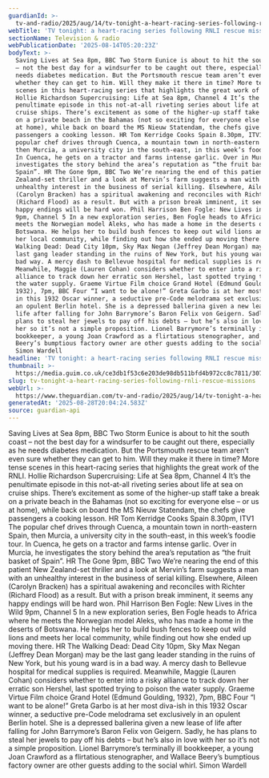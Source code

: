 ```yaml
---
guardianId: >-
  tv-and-radio/2025/aug/14/tv-tonight-a-heart-racing-series-following-rnli-rescue-missions
webTitle: 'TV tonight: a heart-racing series following RNLI rescue missions '
sectionName: Television & radio
webPublicationDate: '2025-08-14T05:20:23Z'
bodyText: >-
  Saving Lives at Sea 8pm, BBC Two Storm Eunice is about to hit the south coast
  – not the best day for a windsurfer to be caught out there, especially as he
  needs diabetes medication. But the Portsmouth rescue team aren’t even sure
  whether they can get to him. Will they make it there in time? More tense
  scenes in this heart-racing series that highlights the great work of the RNLI.
  Hollie Richardson Supercruising: Life at Sea 8pm, Channel 4 It’s the
  penultimate episode in this not-at-all riveting series about life at sea on
  cruise ships. There’s excitement as some of the higher-up staff take a break
  on a private beach in the Bahamas (not so exciting for everyone else – or us
  at home), while back on board the MS Nieuw Statendam, the chefs give
  passengers a cooking lesson. HR Tom Kerridge Cooks Spain 8.30pm, ITV1 The
  popular chef drives through Cuenca, a mountain town in north-eastern Spain,
  then Murcia, a university city in the south-east, in this week’s foodie tour.
  In Cuenca, he gets on a tractor and farms intense garlic. Over in Murcia, he
  investigates the story behind the area’s reputation as “the fruit basket of
  Spain”. HR The Gone 9pm, BBC Two We’re nearing the end of this patient New
  Zealand-set thriller and a look at Mervin’s farm suggests a man with an
  unhealthy interest in the business of serial killing. Elsewhere, Aileen
  (Carolyn Bracken) has a spiritual awakening and reconciles with Richter
  (Richard Flood) as a result. But with a prison break imminent, it seems any
  happy endings will be hard won. Phil Harrison Ben Fogle: New Lives in the Wild
  9pm, Channel 5 In a new exploration series, Ben Fogle heads to Africa where he
  meets the Norwegian model Aleks, who has made a home in the deserts of
  Botswana. He helps her to build bush fences to keep out wild lions and meets
  her local community, while finding out how she ended up moving there. HR The
  Walking Dead: Dead City 10pm, Sky Max Negan (Jeffrey Dean Morgan) may be the
  last gang leader standing in the ruins of New York, but his young ward is in a
  bad way. A mercy dash to Bellevue hospital for medical supplies is required.
  Meanwhile, Maggie (Lauren Cohan) considers whether to enter into a risky
  alliance to track down her erratic son Hershel, last spotted trying to poison
  the water supply. Graeme Virtue Film choice Grand Hotel (Edmund Goulding,
  1932), 7pm, BBC Four “I want to be alone!” Greta Garbo is at her most diva-ish
  in this 1932 Oscar winner, a seductive pre-Code melodrama set exclusively in
  an opulent Berlin hotel. She is a depressed ballerina given a new lease of
  life after falling for John Barrymore’s Baron Felix von Geigern. Sadly, he has
  plans to steal her jewels to pay off his debts – but he’s also in love with
  her so it’s not a simple proposition. Lionel Barrymore’s terminally ill
  bookkeeper, a young Joan Crawford as a flirtatious stenographer, and Wallace
  Beery’s bumptious factory owner are other guests adding to the social whirl.
  Simon Wardell
headline: 'TV tonight: a heart-racing series following RNLI rescue missions '
thumbnail: >-
  https://media.guim.co.uk/ce3db1f53c6e203de98db511bfd4b972cc8c7811/307_0_3148_2518/500.jpg
slug: tv-tonight-a-heart-racing-series-following-rnli-rescue-missions
webUrl: >-
  https://www.theguardian.com/tv-and-radio/2025/aug/14/tv-tonight-a-heart-racing-series-following-rnli-rescue-missions
generatedAt: '2025-08-28T20:04:24.583Z'
source: guardian-api
---
```

Saving Lives at Sea 8pm, BBC Two Storm Eunice is about to hit the south coast – not the best day for a windsurfer to be caught out there, especially as he needs diabetes medication. But the Portsmouth rescue team aren’t even sure whether they can get to him. Will they make it there in time? More tense scenes in this heart-racing series that highlights the great work of the RNLI. Hollie Richardson Supercruising: Life at Sea 8pm, Channel 4 It’s the penultimate episode in this not-at-all riveting series about life at sea on cruise ships. There’s excitement as some of the higher-up staff take a break on a private beach in the Bahamas (not so exciting for everyone else – or us at home), while back on board the MS Nieuw Statendam, the chefs give passengers a cooking lesson. HR Tom Kerridge Cooks Spain 8.30pm, ITV1 The popular chef drives through Cuenca, a mountain town in north-eastern Spain, then Murcia, a university city in the south-east, in this week’s foodie tour. In Cuenca, he gets on a tractor and farms intense garlic. Over in Murcia, he investigates the story behind the area’s reputation as “the fruit basket of Spain”. HR The Gone 9pm, BBC Two We’re nearing the end of this patient New Zealand-set thriller and a look at Mervin’s farm suggests a man with an unhealthy interest in the business of serial killing. Elsewhere, Aileen (Carolyn Bracken) has a spiritual awakening and reconciles with Richter (Richard Flood) as a result. But with a prison break imminent, it seems any happy endings will be hard won. Phil Harrison Ben Fogle: New Lives in the Wild 9pm, Channel 5 In a new exploration series, Ben Fogle heads to Africa where he meets the Norwegian model Aleks, who has made a home in the deserts of Botswana. He helps her to build bush fences to keep out wild lions and meets her local community, while finding out how she ended up moving there. HR The Walking Dead: Dead City 10pm, Sky Max Negan (Jeffrey Dean Morgan) may be the last gang leader standing in the ruins of New York, but his young ward is in a bad way. A mercy dash to Bellevue hospital for medical supplies is required. Meanwhile, Maggie (Lauren Cohan) considers whether to enter into a risky alliance to track down her erratic son Hershel, last spotted trying to poison the water supply. Graeme Virtue Film choice Grand Hotel (Edmund Goulding, 1932), 7pm, BBC Four “I want to be alone!” Greta Garbo is at her most diva-ish in this 1932 Oscar winner, a seductive pre-Code melodrama set exclusively in an opulent Berlin hotel. She is a depressed ballerina given a new lease of life after falling for John Barrymore’s Baron Felix von Geigern. Sadly, he has plans to steal her jewels to pay off his debts – but he’s also in love with her so it’s not a simple proposition. Lionel Barrymore’s terminally ill bookkeeper, a young Joan Crawford as a flirtatious stenographer, and Wallace Beery’s bumptious factory owner are other guests adding to the social whirl. Simon Wardell
